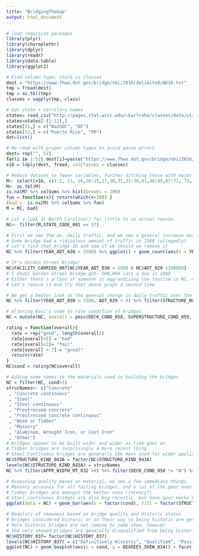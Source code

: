 ```yaml
---
title: "BridgingTheGap"
output: html_document
---
```


```r
# load requisite packages
library(plyr)
library(choroplethr)
library(dplyr)
library(readr)
library(data.table)
library(ggplot2)

# Find column type; store in classes
dest = "https://www.fhwa.dot.gov/bridge/nbi/2016/delimited/AK16.txt"
tmp = fread(dest) 
tmp = as.tbl(tmp)
classes = sapply(tmp, class)

# Get state + territory names
states= read_csv("http://pages.stat.wisc.edu/~karlrohe/classes/data/stateAbv.txt")
states=states[-(1:12),]
states[51,] = c("WashDC", "DC")
states[52,] = c("Puerto Rico", "PR")
dat=list()

# Re-read with proper column types to avoid parse errors
dest= rep("", 52)
for(i in 1:52) dest[i]=paste("https://www.fhwa.dot.gov/bridge/nbi/2016/delimited/", states[i,2],"16.txt", sep = "") 
x16 = ldply(dest, fread, colClasses = classes)  

# Reduce dataset to fewer variables, further ditching those with major absences
M<- select(x16, c(1:2, 13, 16,20:21,27,30,31,33:36,41,48:49,67:71, 73, 75,102))
M<- as.tbl(M)
is.na(M) %>% colSums %>% hist(breaks = 100)
fun = function(x){ return(which(x>20)) }
(bad =  is.na(M) %>% colSums %>% fun)
M = M[,-bad]

# Let's look at North Carolina!) for little to no actual reason
NC<- filter(M,STATE_CODE_001 == 37)

# First we see the av. daily traffic, and we see a general increase over time
# Some bridge had a ridiculous amount of traffic in 1980 (allegedly)
# Let's find that bridge ID and see if we should we remove it
NC %>% filter(YEAR_ADT_030 > 1500) %>% ggplot() + geom_count(aes(x = YEAR_ADT_030, y = ADT_029)) + labs(x= "YEAR RECORDED", y = "Average Daily Traffic", title = "Traffic on NC Bridges")

# It's Gordon Street Bridge!
NC$FACILITY_CARRIED_007[NC$YEAR_ADT_030 < 1990 & NC$ADT_029 >100000]
# I doubt Gordon Street Bridge got~ 500,000 cars a day in 1980
# Either there's a typo or someone is aggrandizing the tourism in NC, who knows
# Let's remove it and try that above graph a second time

# We get a better look at the general change in daily traffic over the years
NC %>% filter(YEAR_ADT_030 > 1500, ADT_029 > 0) %>% filter(STRUCTURE_NUMBER_008 != "000000001070081")%>% ggplot() + geom_count(aes(x = YEAR_ADT_030, y = ADT_029)) + labs(x= "YEAR RECORDED", y = "Average Daily Traffic", title = "Traffic on NC Bridges") + geom_smooth(aes(YEAR_ADT_030, y = ADT_029))

# Altering Karl's code to rate condition of bridges
NC = mutate(NC, overall = pmin(DECK_COND_058, SUPERSTRUCTURE_COND_059, SUBSTRUCTURE_COND_060, CHANNEL_COND_061,CULVERT_COND_062, na.rm = T))

rating = function(overall){
  rate = rep("good", length(overall))
  rate[overall<5] = "bad"
  rate[overall<2]= "fail"
  rate[overall > 7] = "great"
  return(rate)
}
NC$cond = rating(NC$overall)

# Adding some names to the materials used in building the bridges
NC = filter(NC, cond>1)
strucNames<- c("Concrete"
 , "Concrete continuous"
 , "Steel"
 , "Steel continuous"
 , "Prestressed concrete"
 , "Prestressed concrete continuous"
 , "Wood or Timber"
 , "Masonry"
 , "Aluminum, Wrought Iron, or Cast Iron"
 , "Other")
# Bridges appear to be built wider and wider as time goes on
# Timber bridges are surprisingly a more recent thing
# Steel Continuous bridges are generally the most used for wider application
NC$STRUCTURE_KIND_043A = factor(NC$STRUCTURE_KIND_043A)
levels(NC$STRUCTURE_KIND_043A) = strucNames
NC %>% filter(APPR_WIDTH_MT_032 >0) %>% filter(DECK_COND_058 != "N") %>% ggplot(aes(x = YEAR_BUILT_027, y = APPR_WIDTH_MT_032)) + geom_hex() + labs(y = "Width in Meters", x = "Year Built", title = "North Carolina Bridge Types") + facet_wrap(~factor(STRUCTURE_KIND_043A))

# Assessing quality based on material, we see a few immediate things
# Masonry accounts for all failing bridges, and a lot of the poor ones as well!
# Timber bridges are amongst the better ones (recency?)
# Steel continuous bridges are also big recently, but have poor marks here
ggplot(data = NC) + geom_bar(aes(x = factor(cond), fill = factor(STRUCTURE_KIND_043A)), position = "fill") +coord_flip() + labs(y = "Proportion", x= "Quality Level", fill = "Material")

# Boxplots of skewness based on bridge quality and Historic status
# Bridges considered historic or on their way to being historic are generally not bad or failing
# More historic bridges are not immune to some skew, however
# The very skewed bridges are generally disqualified from being historic
NC$HISTORY_037= factor(NC$HISTORY_037)
levels(NC$HISTORY_037) = c("Definitively Historic", "Qualified", "Possibly Qualified", "Indeterminable", "Disqualified")
ggplot(NC) + geom_boxplot(aes(x = cond, y = DEGREES_SKEW_034)) + facet_wrap(~factor(HISTORY_037))


```